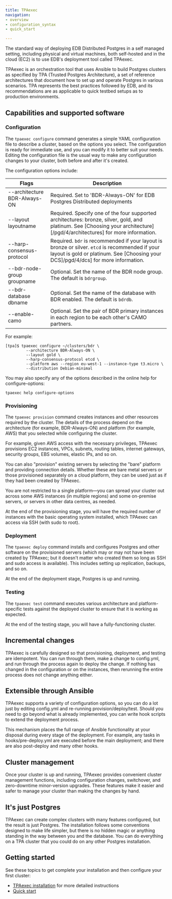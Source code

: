 ```yaml
---
title: TPAexec
navigation:
- overview
- configuration_syntax
- quick_start

---
```


The standard way of deploying EDB Distributed Postgres in a self managed setting,
including physical and virtual machines, both self-hosted and in the cloud
(EC2) is to use EDB's deployment tool called TPAexec.

TPAexec is an orchestration tool that uses Ansible to build Postgres clusters as specified by TPA (Trusted Postgres Architecture), a set of reference architectures that document how to set up and operate Postgres in various scenarios. TPA represents the best practices followed by EDB, and its recommendations are as applicable to quick testbed setups as to production environments.

## Capabilities and supported software

### Configuration
The `tpaexec configure` command generates a simple YAML configuration file to describe a cluster, based on the options you select. The configuration is ready for immediate use, and you can modify it to better suit your needs. Editing the configuration file is the usual way to make any configuration changes to your cluster, both before and after it's created.

The configuration options include: 

| Flags                        | Description |
| ---------------------------- | ----------- |
| --architecture BDR-Always-ON | Required. Set to 'BDR-Always-ON' for EDB Postgres Distributed deployments |
| --layout layoutname          | Required. Specify one of the four supported architectures: bronze, silver, gold, and platinum. See [Choosing your architecture][/pgd/4/architectures] for more information. |
| --harp-consensus-protocol    | Required. `bdr` is recommended if your layout is bronze or silver. `etcd` is recommended if your layout is gold or platinum. See [Choosing your DCS]/pgd/4/dcs] for more information. |
| --bdr-node-group groupname   | Optional. Set the name of the BDR node group. The default is `bdrgroup`. |
| --bdr-database dbname        | Optional. Set the name of the database with BDR enabled. The default is `bdrdb`. |
| --enable-camo                | Optional. Set the pair of BDR primary instances in each region to be each other's CAMO partners. |

For example:

```
[tpa]$ tpaexec configure ~/clusters/bdr \
         --architecture BDR-Always-ON \
         --layout gold \
         --harp-consensus-protocol etcd \
         --platform aws --region eu-west-1 --instance-type t3.micro \
         --distribution Debian-minimal
```

You may also specify any of the options described in the online help for configure-options:
```
tpaexec help configure-options
```

### Provisioning
The `tpaexec provision` command creates instances and other resources required by the cluster. The details of the process depend on the architecture (for example, BDR-Always-ON) and platform (for example, AWS) that you selected while configuring the cluster.

For example, given AWS access with the necessary privileges, TPAexec provisions EC2 instances, VPCs, subnets, routing tables, internet gateways, security groups, EBS volumes, elastic IPs, and so on.

You can also "provision" existing servers by selecting the "bare" platform and providing connection details. Whether these are bare metal servers or those provisioned separately on a cloud platform, they can be used just as if they had been created by TPAexec.

You are not restricted to a single platform—you can spread your cluster out across some AWS instances (in multiple regions) and some on-premise servers, or servers in other data centres, as needed.

At the end of the provisioning stage, you will have the required number of instances with the basic operating system installed, which TPAexec can access via SSH (with sudo to root).

### Deployment
The `tpaexec deploy` command installs and configures Postgres and other software on the provisioned servers (which may or may not have been created by TPAexec; but it doesn't matter who created them so long as SSH and sudo access is available). This includes setting up replication, backups, and so on.

At the end of the deployment stage, Postgres is up and running.

### Testing
The `tpaexec test` command executes various architecture and platform-specific tests against the deployed cluster to ensure that it is working as expected.

At the end of the testing stage, you will have a fully-functioning cluster.

## Incremental changes
TPAexec is carefully designed so that provisioning, deployment, and testing are idempotent. You can run through them, make a change to config.yml, and run through the process again to deploy the change. If nothing has changed in the configuration or on the instances, then rerunning the entire process does not change anything either.

## Extensible through Ansible
TPAexec supports a variety of configuration options, so you can do a lot just by editing config.yml and re-running provision/deploy/test. Should you need to go beyond what is already implemented, you can write hook scripts to extend the deployment process.

This mechanism places the full range of Ansible functionality at your disposal during every stage of the deployment. For example, any tasks in hooks/pre-deploy.yml are executed before the main deployment; and there are also post-deploy and many other hooks.

## Cluster management
Once your cluster is up and running, TPAexec provides convenient cluster management functions, including configuration changes, switchover, and zero-downtime minor-version upgrades. These features make it easier and safer to manage your cluster than making the changes by hand.

## It's just Postgres
TPAexec can create complex clusters with many features configured, but the result is just Postgres. The installation follows some conventions designed to make life simpler, but there is no hidden magic or anything standing in the way between you and the database. You can do everything on a TPA cluster that you could do on any other Postgres installation.

## Getting started
See these topics to get complete your installation and then configure your first cluster:
- [TPAexec installation](https://documentation.enterprisedb.com/tpa/release/22.13-1/INSTALL/) for more detailed instructions
- [Quick start](quick_start)


